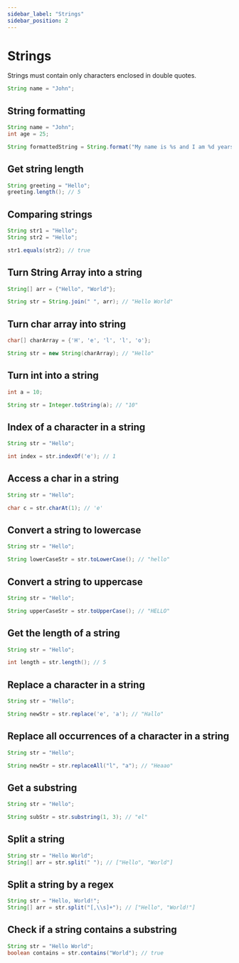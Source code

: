 ```yaml
---
sidebar_label: "Strings"
sidebar_position: 2
---
```



# Strings

Strings must contain only characters enclosed in double quotes.

```java
String name = "John";
```

## String formatting

```java
String name = "John";
int age = 25;

String formattedString = String.format("My name is %s and I am %d years old", name, age);
```

## Get string length

```java
String greeting = "Hello";
greeting.length(); // 5
```

## Comparing strings

```java
String str1 = "Hello";
String str2 = "Hello";

str1.equals(str2); // true
```

## Turn String Array into a string

```java
String[] arr = {"Hello", "World"};

String str = String.join(" ", arr); // "Hello World"
```

## Turn char array into string

```java
char[] charArray = {'H', 'e', 'l', 'l', 'o'};

String str = new String(charArray); // "Hello"
```

## Turn int into a string

```java
int a = 10;

String str = Integer.toString(a); // "10"
```

## Index of a character in a string

```java
String str = "Hello";

int index = str.indexOf('e'); // 1
```

## Access a char in a string

```java
String str = "Hello";

char c = str.charAt(1); // 'e'
```

## Convert a string to lowercase

```java
String str = "Hello";

String lowerCaseStr = str.toLowerCase(); // "hello"
```

## Convert a string to uppercase

```java
String str = "Hello";

String upperCaseStr = str.toUpperCase(); // "HELLO"
```

## Get the length of a string

```java
String str = "Hello";

int length = str.length(); // 5
```

## Replace a character in a string

```java
String str = "Hello";

String newStr = str.replace('e', 'a'); // "Hallo"
```

## Replace all occurrences of a character in a string

```java
String str = "Hello";

String newStr = str.replaceAll("l", "a"); // "Heaao"
```

## Get a substring

```java
String str = "Hello";

String subStr = str.substring(1, 3); // "el"
```

## Split a string

```java
String str = "Hello World";
String[] arr = str.split(" "); // ["Hello", "World"]
```

## Split a string by a regex

```java
String str = "Hello, World!";
String[] arr = str.split("[,\\s]+"); // ["Hello", "World!"]
```

## Check if a string contains a substring

```java
String str = "Hello World";
boolean contains = str.contains("World"); // true
```